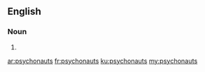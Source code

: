==English==

===Noun===
{{head|en|plural}}

# {{plural of|psychonaut|lang=en}}

[[ar:psychonauts]]
[[fr:psychonauts]]
[[ku:psychonauts]]
[[my:psychonauts]]